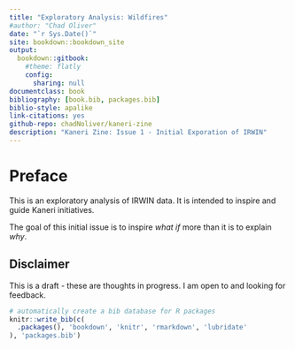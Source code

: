 --- 
title: "Exploratory Analysis: Wildfires"
#author: "Chad Oliver"
date: "`r Sys.Date()`"
site: bookdown::bookdown_site
output: 
  bookdown::gitbook:
    #theme: flatly
    config:
      sharing: null
documentclass: book
bibliography: [book.bib, packages.bib]
biblio-style: apalike
link-citations: yes
github-repo: chadNoliver/kaneri-zine
description: "Kaneri Zine: Issue 1 - Initial Exporation of IRWIN"
---

# Preface

This is an exploratory analysis of IRWIN data.  It is intended to inspire and guide Kaneri initiatives.

The goal of this initial issue is to inspire  *what if* more than it is to explain *why*.


## Disclaimer
This is a draft - these are thoughts in progress.  I am open to and looking for feedback.

```{r include=FALSE}
# automatically create a bib database for R packages
knitr::write_bib(c(
  .packages(), 'bookdown', 'knitr', 'rmarkdown', 'lubridate'
), 'packages.bib')
```

